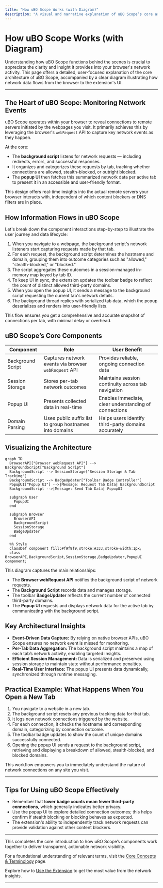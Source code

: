 ```yaml
---
title: "How uBO Scope Works (with Diagram)"
description: "A visual and narrative explanation of uBO Scope’s core architecture: how the background script captures network events via the browser API, how the popup UI presents data, and how information flows between components. Includes a mermaid diagram illustrating the overall design."
---
```


# How uBO Scope Works (with Diagram)

Understanding how uBO Scope functions behind the scenes is crucial to appreciate the clarity and insight it provides into your browser's network activity. This page offers a detailed, user-focused explanation of the core architecture of uBO Scope, accompanied by a clear diagram illustrating how network data flows from the browser to the extension's UI.

---

## The Heart of uBO Scope: Monitoring Network Events

uBO Scope operates within your browser to reveal connections to remote servers initiated by the webpages you visit. It primarily achieves this by leveraging the browser's `webRequest` API to capture key network events as they happen.

At the core:

- The **background script** listens for network requests — including redirects, errors, and successful responses.
- It organizes and categorizes these requests by tab, tracking whether connections are allowed, stealth-blocked, or outright blocked.
- The **popup UI** then fetches this summarized network data per active tab to present it in an accessible and user-friendly format.

This design offers real-time insights into the actual remote servers your browser interacts with, independent of which content blockers or DNS filters are in place.

## How Information Flows in uBO Scope

Let's break down the component interactions step-by-step to illustrate the user journey and data lifecycle:

1. When you navigate to a webpage, the background script's network listeners start capturing requests made by that tab.
2. For each request, the background script determines the hostname and domain, grouping them into outcome categories such as "allowed," "stealth-blocked," or "blocked."
3. The script aggregates these outcomes in a session-managed in-memory map keyed by tab ID.
4. To keep UI in sync, the extension updates the toolbar badge to reflect the count of distinct allowed third-party domains.
5. When you open the popup UI, it sends a message to the background script requesting the current tab's network details.
6. The background thread replies with serialized tab data, which the popup deserializes and renders into user-friendly lists.

This flow ensures you get a comprehensive and accurate snapshot of connections per tab, with minimal delay or overhead.

## uBO Scope’s Core Components

| Component         | Role                                                 | User Benefit                              |
|-------------------|------------------------------------------------------|------------------------------------------|
| Background Script | Captures network events via browser `webRequest` API | Provides reliable, ongoing connection data |
| Session Storage   | Stores per-tab network outcomes                       | Maintains session continuity across tab navigation |
| Popup UI          | Presents collected data in real-time                   | Enables immediate, clear understanding of connections |
| Domain Parsing    | Uses public suffix list to group hostnames into domains | Helps users identify third-party domains accurately |

## Visualizing the Architecture

```mermaid
graph TD
  BrowserAPI["Browser webRequest API"] --> BackgroundScript["Background Script"]
  BackgroundScript --> SessionStorage["Session Storage & Tab Tracking"]
  BackgroundScript --> BadgeUpdater["Toolbar Badge Controller"]
  PopupUI["Popup UI"] -->|Message: Request Tab Data| BackgroundScript
  BackgroundScript -->|Message: Send Tab Data| PopupUI

  subgraph User
    PopupUI
  end

  subgraph Browser
    BrowserAPI
    BackgroundScript
    SessionStorage
    BadgeUpdater
  end

  %% Style
  classDef component fill:#f9f9f9,stroke:#333,stroke-width:1px;
  class BrowserAPI,BackgroundScript,SessionStorage,BadgeUpdater,PopupUI component;
```

This diagram captures the main relationships:

- The **Browser webRequest API** notifies the background script of network requests.
- The **Background Script** records data and manages storage.
- The toolbar **BadgeUpdater** reflects the current number of connected third-party domains.
- The **Popup UI** requests and displays network data for the active tab by communicating with the background script.

## Key Architectural Insights

- **Event-Driven Data Capture:** By relying on native browser APIs, uBO Scope ensures no network event is missed for monitoring.
- **Per-Tab Data Aggregation:** The background script maintains a map of each tab’s network activity, enabling targeted insights.
- **Efficient Session Management:** Data is serialized and preserved using session storage to maintain state without performance penalties.
- **Real-Time User Interface:** The popup UI presents data dynamically, synchronized through runtime messaging.

## Practical Example: What Happens When You Open a New Tab

1. You navigate to a website in a new tab.
2. The background script resets any previous tracking data for that tab.
3. It logs new network connections triggered by the website.
4. For each connection, it checks the hostname and corresponding domain, categorizing by connection outcome.
5. The toolbar badge updates to show the count of unique domains successfully connected.
6. Opening the popup UI sends a request to the background script, retrieving and displaying a breakdown of allowed, stealth-blocked, and blocked domains.

This workflow empowers you to immediately understand the nature of network connections on any site you visit.

---

## Tips for Using uBO Scope Effectively

- Remember that **lower badge counts mean fewer third-party connections**, which generally indicates better privacy.
- Use the popup UI to explore detailed connection outcomes; this helps confirm if stealth blocking or blocking behaves as expected.
- The extension's ability to independently track network requests can provide validation against other content blockers.

---

This completes the core introduction to how uBO Scope’s components work together to deliver transparent, actionable network visibility.

For a foundational understanding of relevant terms, visit the [Core Concepts & Terminology](../intro-key-concepts/core-concepts-terminology) page.

Explore how to [Use the Extension](../../getting-started/usage-and-troubleshooting/using-the-extension) to get the most value from the network insights.

---